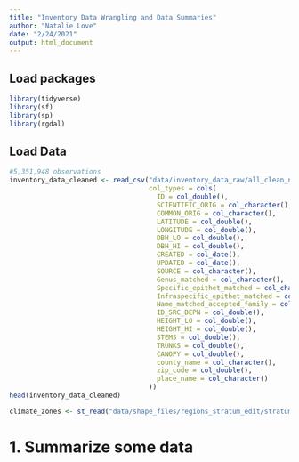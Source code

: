 ```yaml
---
title: "Inventory Data Wrangling and Data Summaries"
author: "Natalie Love"
date: "2/24/2021"
output: html_document
---
```


## Load packages
```r
library(tidyverse)
library(sf)
library(sp)
library(rgdal)
```

## Load Data
```r
#5,351,948 observations
inventory_data_cleaned <- read_csv("data/inventory_data_raw/all_clean_nodups_inCA.csv",
                                   col_types = cols(
                                     ID = col_double(),
                                     SCIENTIFIC_ORIG = col_character(),
                                     COMMON_ORIG = col_character(),
                                     LATITUDE = col_double(),
                                     LONGITUDE = col_double(),
                                     DBH_LO = col_double(),
                                     DBH_HI = col_double(),
                                     CREATED = col_date(),
                                     UPDATED = col_date(),
                                     SOURCE = col_character(),
                                     Genus_matched = col_character(),
                                     Specific_epithet_matched = col_character(),
                                     Infraspecific_epithet_matched = col_character(),
                                     Name_matched_accepted_family = col_character(),
                                     ID_SRC_DEPN = col_double(),
                                     HEIGHT_LO = col_double(),
                                     HEIGHT_HI = col_double(),
                                     STEMS = col_double(),
                                     TRUNKS = col_double(),
                                     CANOPY = col_double(),
                                     county_name = col_character(),
                                     zip_code = col_double(),
                                     place_name = col_character()
                                   ))
head(inventory_data_cleaned)

climate_zones <- st_read("data/shape_files/regions_stratum_edit/stratum_edited.shp")
```

# 1. Summarize some data
```r

```

